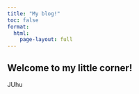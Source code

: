 ```yaml
---
title: "My blog!"
toc: false
format:
  html: 
    page-layout: full
---
```


## Welcome to my little corner!

JUhu

